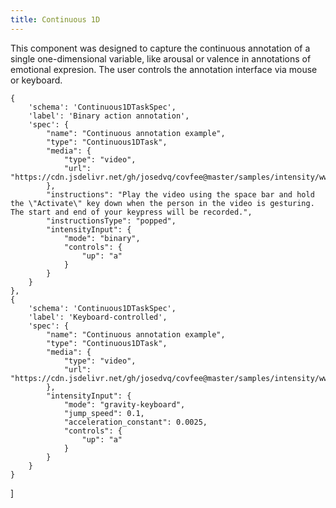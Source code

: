 ```yaml
---
title: Continuous 1D
---
```



This component was designed to capture the continuous annotation of a single one-dimensional variable, like arousal or valence in annotations of emotional expresion. The user controls the annotation interface via mouse or keyboard.

    {
        'schema': 'Continuous1DTaskSpec',
        'label': 'Binary action annotation',
        'spec': {
            "name": "Continuous annotation example",
            "type": "Continuous1DTask",
            "media": {
                "type": "video",
                "url": "https://cdn.jsdelivr.net/gh/josedvq/covfee@master/samples/intensity/www/video1.mp4"
            },
            "instructions": "Play the video using the space bar and hold the \"Activate\" key down when the person in the video is gesturing. The start and end of your keypress will be recorded.",
            "instructionsType": "popped",
            "intensityInput": {
                "mode": "binary",
                "controls": {
                    "up": "a"
                }
            }
        }
    },
    {
        'schema': 'Continuous1DTaskSpec',
        'label': 'Keyboard-controlled',
        'spec': {
            "name": "Continuous annotation example",
            "type": "Continuous1DTask",
            "media": {
                "type": "video",
                "url": "https://cdn.jsdelivr.net/gh/josedvq/covfee@master/samples/intensity/www/video1.mp4"
            },
            "intensityInput": {
                "mode": "gravity-keyboard",
                "jump_speed": 0.1,
                "acceleration_constant": 0.0025,
                "controls": {
                    "up": "a"
                }
            }
        }
    }
]

<TaskPlayground tasks={playgroundTasks} />